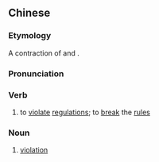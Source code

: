 {{also|违章}}
==Chinese==
{{zh-forms|s=违章}}

===Etymology===
A contraction of {{zh-l|違反}} and {{zh-l|規章}}.

===Pronunciation===
{{zh-pron
|m=wéizhāng
|c=wai4 zoeng1
|cat=v,n
}}

===Verb===
{{zh-verb}}

# to [[violate]] [[regulation]]s; to [[break]] the [[rule]]s

===Noun===
{{zh-noun}}

# [[violation]]
#: {{zh-x|違章 停車|[[parking violation|parking '''violation''']]}}